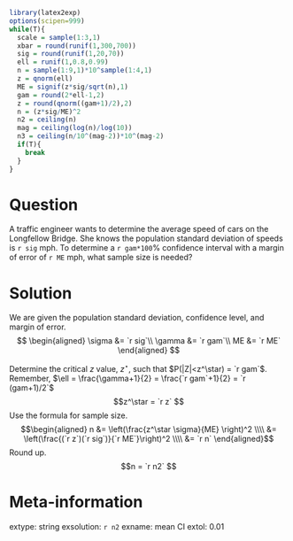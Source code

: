 ```r
library(latex2exp)
options(scipen=999)
while(T){
  scale = sample(1:3,1)
  xbar = round(runif(1,300,700))
  sig = round(runif(1,20,70))
  ell = runif(1,0.8,0.99)
  n = sample(1:9,1)*10^sample(1:4,1)
  z = qnorm(ell)
  ME = signif(z*sig/sqrt(n),1)
  gam = round(2*ell-1,2)
  z = round(qnorm((gam+1)/2),2)
  n = (z*sig/ME)^2
  n2 = ceiling(n)
  mag = ceiling(log(n)/log(10))
  n3 = ceiling(n/10^(mag-2))*10^(mag-2)
  if(T){
    break
  }
}
```

Question
========

A traffic engineer wants to determine the average speed of cars on the Longfellow Bridge. She knows the population standard deviation of speeds is `r sig` mph. To determine a `r gam*100`% confidence interval with a margin of error of `r ME` mph, what sample size is needed?


Solution
========

We are given the population standard deviation, confidence level, and margin of error.
$$
\begin{aligned}
\sigma &= `r sig`\\
\gamma &= `r gam`\\
ME &= `r ME`
\end{aligned}
$$

Determine the critical $z$ value, $z^\star$, such that $P(|Z|<z^\star) = `r gam`$. Remember, $\ell = \frac{\gamma+1}{2} = \frac{`r gam`+1}{2} = `r (gam+1)/2`$
$$z^\star = `r z` $$
Use the formula for sample size.
$$\begin{aligned}
n &= \left(\frac{z^\star \sigma}{ME} \right)^2 \\\\
&= \left(\frac{(`r z`)(`r sig`)}{`r ME`}\right)^2 \\\\
&= `r n`
\end{aligned}$$
Round up.
$$n = `r n2` $$



Meta-information
============
extype: string
exsolution: `r n2`
exname: mean CI
extol: 0.01
